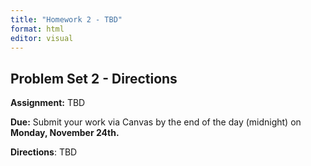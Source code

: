 ```yaml
---
title: "Homework 2 - TBD"
format: html
editor: visual
---
```


## Problem Set 2 - Directions

**Assignment:** TBD

**Due:** Submit your work via Canvas by the end of the day (midnight) on **Monday, November 24th.**

**Directions**: TBD

